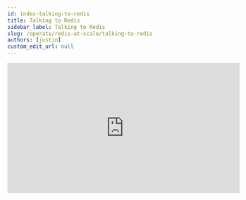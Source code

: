 ```yaml
---
id: index-talking-to-redis
title: Talking to Redis
sidebar_label: Talking to Redis
slug: /operate/redis-at-scale/talking-to-redis
authors: [justin]
custom_edit_url: null
---
```



<Authors frontMatter={frontMatter} />

<iframe
  width="527"
  height="296"
  src="https://www.youtube.com/embed/GnVvrLF7oeE"
  title="YouTube video player"
  frameborder="0"
  allow="accelerometer; autoplay; clipboard-write; encrypted-media; gyroscope; picture-in-picture"
  allowfullscreen></iframe>
